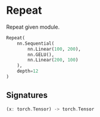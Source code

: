 
# Repeat

Repeat given module.

```python copy
Repeat(
    nn.Sequential(
        nn.Linear(100, 200),
        nn.GELU(),
        nn.Linear(200, 100)
    ),
    depth=12
)
```

## Signatures
```rust
(x: torch.Tensor) -> torch.Tensor
```
